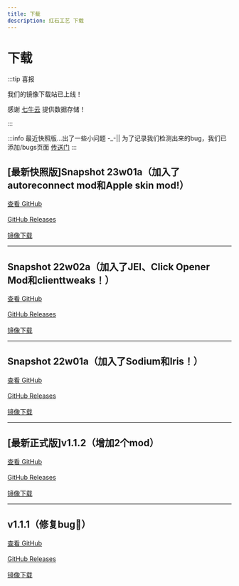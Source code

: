 ```yaml
---
title: 下载
description: 红石工艺 下载
---
```

# 下载

:::tip 喜报

我们的镜像下载站已上线！

感谢 [七牛云](https://www.qiniu.com/) 提供数据存储！

:::

:::info
最近快照版...出了一些小问题 -_-||
为了记录我们检测出来的bug，我们已添加/bugs页面
[传送门](/bugs)
:::


## [最新快照版]Snapshot 23w01a（加入了autoreconnect mod和Apple skin mod!）

<a href="https://github.com/RedstoneCraftTeam/Redstone_Craft/releases/tag/23w01a" class="linkbtn">查看 GitHub</a>
<br /><br />
<a href="https://github.com/RedstoneCraftTeam/Redstone_Craft/releases/download/23w01a/RedstoneCraft23w01a_1.19fabric.zip" class="linkbtn">GitHub Releases</a>
<br /><br />
<a href="http://download.rscraft.cf/snapshot/23w01a/RedstoneCraft23w01a_1.19fabric.zip" class="linkbtn">镜像下载</a>

----------

## Snapshot 22w02a（加入了JEI、Click Opener Mod和clienttweaks！）

<a href="https://github.com/RedstoneCraftTeam/Redstone_Craft/releases/tag/22w02a" class="linkbtn">查看 GitHub</a>
<br /><br />
<a href="https://github.com/RedstoneCraftTeam/Redstone_Craft/releases/download/22w02a/RedstoneCraft22w02a_1.19fabric.zip" class="linkbtn">GitHub Releases</a>
<br /><br />
<a href="https://download.rscraft.cf/snapshot/22w02a/RedstoneCraft22w02a_1.19fabric.zip" class="linkbtn">镜像下载</a>

----------

## Snapshot 22w01a（加入了Sodium和Iris！）

<a href="https://github.com/RedstoneCraftTeam/Redstone_Craft/releases/tag/22w01a" class="linkbtn">查看 GitHub</a>
<br /><br />
<a href="https://github.com/RedstoneCraftTeam/Redstone_Craft/releases/download/22w01a/RedstoneCraft22w01a_1.19fabric.zip" class="linkbtn">GitHub Releases</a>
<br /><br />
<a href="https://download.rscraft.cf/snapshot/22w01a/RedstoneCraft22w01a_1.19fabric.zip" class="linkbtn">镜像下载</a>

----------

## [最新正式版]v1.1.2（增加2个mod）

<a href="https://github.com/RedstoneCraftTeam/Redstone_Craft/releases/tag/1.1.2" class="linkbtn">查看 GitHub</a>
<br /><br />
<a href="https://github.com/RedstoneCraftTeam/Redstone_Craft/releases/download/1.1.2/RedstoneCraft1.1.2_1.19-fabric.zip" class="linkbtn">GitHub Releases</a>
<br /><br />
<a href="https://download.rscraft.cf/1.1.2/RedstoneCraft1.1.2_1.19-fabric.zip" class="linkbtn">镜像下载</a>

----------

## v1.1.1（修复bug🐛）

<a href="https://github.com/RedstoneCraftTeam/Redstone_Craft/releases/tag/v1.1.1" class="linkbtn">查看 GitHub</a>
<br /><br />
<a href="https://github.com/RedstoneCraftTeam/Redstone_Craft/releases/download/v1.1.1/RedstoneCraft1.1_1.19-fabric.zip" class="linkbtn">GitHub Releases</a>
<br /><br />
<a href="https://download.rscraft.cf/1.1.1/RedstoneCraft1.1_1.19-fabric.zip" class="linkbtn">镜像下载</a>
